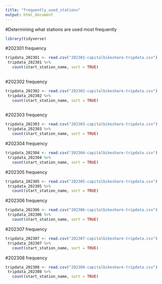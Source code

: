 ```yaml
---
title: "frequently_used_stations"
output: html_document
---
```


#Determining what stations are used most frequently


```r

library(tidyverse)

```



#202301 frequency

```r

tripdata_202301 <- read.csv("202301-capitalbikeshare-tripdata.csv")
 tripdata_202301 %>%
   count(start_station_name, sort = TRUE)
 
```


#202302 frequency

```r

tripdata_202302 <- read.csv("202302-capitalbikeshare-tripdata.csv")
 tripdata_202302 %>%
   count(start_station_name, sort = TRUE)
 
```


#202303 frequency

```r

tripdata_202303 <- read.csv("202303-capitalbikeshare-tripdata.csv")
 tripdata_202303 %>%
   count(start_station_name, sort = TRUE)

```


#202304 frequency

```r

tripdata_202304 <- read.csv("202304-capitalbikeshare-tripdata.csv")
 tripdata_202304 %>%
   count(start_station_name, sort = TRUE)

```



#202305 frequency

```r

tripdata_202305 <- read.csv("202305-capitalbikeshare-tripdata.csv")
 tripdata_202305 %>%
   count(start_station_name, sort = TRUE)

```


#202306 frequency

```r

tripdata_202306 <- read.csv("202306-capitalbikeshare-tripdata.csv")
 tripdata_202306 %>%
   count(start_station_name, sort = TRUE)

```


#202307 frequency

```r

tripdata_202307 <- read.csv("202307-capitalbikeshare-tripdata.csv")
 tripdata_202307 %>%
   count(start_station_name, sort = TRUE)

```


#202308 frequency

```r

tripdata_202308 <- read.csv("202308-capitalbikeshare-tripdata.csv")
 tripdata_202308 %>%
   count(start_station_name, sort = TRUE)

```

